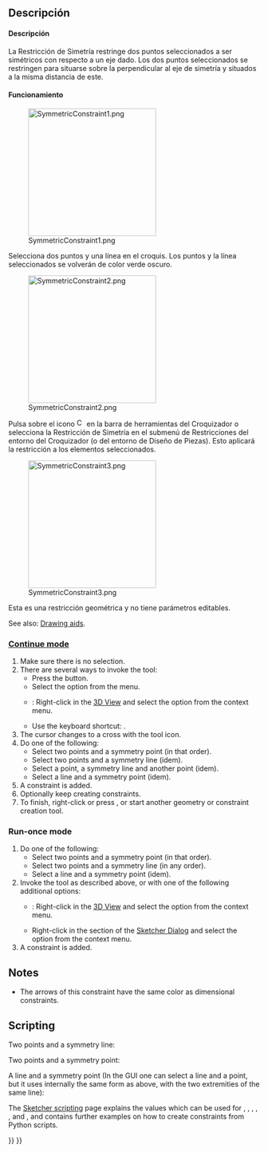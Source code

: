 <languages/>

<div class="mw-translate-fuzzy">
{{Docnav/es
|[[Sketcher_ConstrainEqual/es|Igual longitud]]
|[[Sketcher_ConstrainBlock/es|Restringir Block]]
|[[Sketcher_Workbench/es|Coquizador]]
|IconL=Constraint_EqualLength.png
|IconC=Workbench_Sketcher.svg
|IconR=Sketcher_ConstrainBlock.png
}}
</div>

<div class="mw-translate-fuzzy">
{{GuiCommand/es
|Name=Constraint Symmetric
|Name/es=Restricción Simetría
|Workbenches=[[Sketcher Workbench/es|Croquizador]]
|MenuLocation=Croquis → Restricciones del Croquizador → Restricción de Simetría
|Shortcut=S
|SeeAlso=[[Sketcher_ConstrainParallel/es|Restricción Paralela]]
}}
</div>

<span id="Description"></span>
==Descripción== 

<div class="mw-translate-fuzzy">
====Descripción====

La Restricción de Simetría restringe dos puntos seleccionados a ser simétricos con respecto a un eje dado. Los dos puntos seleccionados se restringen para situarse sobre la perpendicular al eje de simetría y situados a la misma distancia de este.
</div>

<span id="Usage"></span>
<div class="mw-translate-fuzzy">
====Funcionamiento====

[[File:SymmetricConstraint1.png|256px]]

Selecciona dos puntos y una línea en el croquis. Los puntos y la línea seleccionados se volverán de color verde oscuro.

[[File:SymmetricConstraint2.png|256px]]

Pulsa sobre el icono [[File:Constraint_Symmetric.png|16px]] en la barra de herramientas del Croquizador o selecciona la Restricción de Simetría en el submenú de Restricciones del entorno del Croquizador (o del entorno de Diseño de Piezas). 
Esto aplicará la restricción a los elementos seleccionados. 

[[File:SymmetricConstraint3.png|256px]]

Esta es una restricción geométrica y no tiene parámetros editables.
</div>

See also: [[Sketcher_Workbench#Drawing_aids|Drawing aids]].

===[[Sketcher_Workbench#Continue_modes|Continue mode]]===

# Make sure there is no selection.
# There are several ways to invoke the tool:
#* Press the {{Button|[[Image:Sketcher_ConstrainSymmetric.svg|16px]] [[Sketcher_ConstrainSymmetric|Symmetric Constraint]]}} button.
#* Select the {{MenuCommand|Sketch → Constraints → [[Image:Sketcher_ConstrainSymmetric.svg|16px]] Symmetric Constraint}} option from the menu.
#* {{Version|1.0}}: Right-click in the [[3D_View|3D View]] and select the {{MenuCommand|Constrain → [[Image:Sketcher_ConstrainSymmetric.svg|16px]] Symmetric Constraint}} option from the context menu.
#* Use the keyboard shortcut: {{KEY|S}}.
# The cursor changes to a cross with the tool icon.
# Do one of the following:
#* Select two points and a symmetry point (in that order).
#* Select two points and a symmetry line (idem).
#* Select a point, a symmetry line and another point (idem).
#* Select a line and a symmetry point (idem).
# A constraint is added.
# Optionally keep creating constraints.
# To finish, right-click or press {{KEY|Esc}}, or start another geometry or constraint creation tool.

===Run-once mode===

# Do one of the following:
#* Select two points and a symmetry point (in that order).
#* Select two points and a symmetry line (in any order).
#* Select a line and a symmetry point (idem).
# Invoke the tool as described above, or with one of the following additional options:
#* {{Version|1.0}}: Right-click in the [[3D_View|3D View]] and select the {{MenuCommand|[[Image:Sketcher_ConstrainSymmetric.svg|16px]] Symmetric Constraint}} option from the context menu.
#* Right-click in the {{MenuCommand|Elements}} section of the [[Sketcher_Dialog|Sketcher Dialog]] and select the {{MenuCommand|[[Image:Sketcher_ConstrainSymmetric.svg|16px]] Symmetric Constraint}} option from the context menu.
# A constraint is added.

==Notes==

* The arrows of this constraint have the same color as dimensional constraints.

== Scripting ==

Two points and a symmetry line:

{{Code|code=Sketch.addConstraint(Sketcher.Constraint('Symmetric', Line1, PointOfLine1, Line2, PointOfLine2, SymmetryLine))}}

Two points and a symmetry point:

{{Code|code=Sketch.addConstraint(Sketcher.Constraint('Symmetric', Line1, PointOfLine1, Line2, PointOfLine2, LineS, PointOfLineS))}}

A line and a symmetry point (In the GUI one can select a line and a point, but it uses internally the same form as above, with the two extremities of the same line):

{{Code|code=Sketch.addConstraint(Sketcher.Constraint('Symmetric', Line, 1, Line, 2, LineS, PointOfLineS))}}

The [[Sketcher_scripting|Sketcher scripting]] page explains the values which can be used for {{incode|Line1}}, {{incode|Line2}}, {{incode|LineS}}, {{incode|Line}}, {{incode|PointOfLine1}}, {{incode|PointOfLine2}} and {{incode|PointOfLineS}}, and  contains further examples on how to create constraints from Python scripts.


{{Docnav
|[[Sketcher_ConstrainEqual|Equal Constraint]]
|[[Sketcher_ConstrainBlock|Block Constraint]]
|[[Sketcher_Workbench|Sketcher]]
|IconL=Sketcher_ConstrainEqual.svg
|IconR=Sketcher_ConstrainBlock.svg
|IconC=Workbench_Sketcher.svg
}}

{{Sketcher_Tools_navi{{#translation:}}}}
{{Userdocnavi{{#translation:}}}}